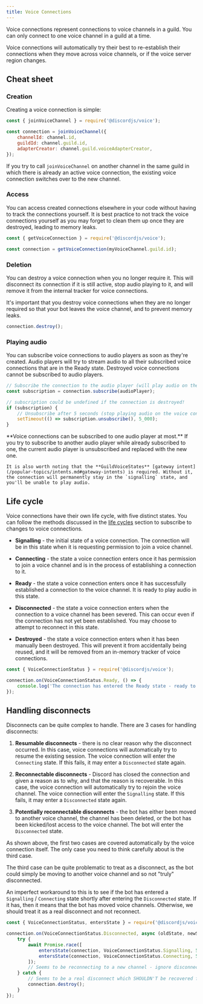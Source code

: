 ```yaml
---
title: Voice Connections
---
```


Voice connections represent connections to voice channels in a guild. You can only connect to one voice channel in a guild at a time.

Voice connections will automatically try their best to re-establish their connections when they move across voice channels, or if the voice server region changes.

## Cheat sheet

### Creation

Creating a voice connection is simple:

```js
const { joinVoiceChannel } = require('@discordjs/voice');

const connection = joinVoiceChannel({
	channelId: channel.id,
	guildId: channel.guild.id,
	adapterCreator: channel.guild.voiceAdapterCreator,
});
```

If you try to call `joinVoiceChannel` on another channel in the same guild in which there is already an active voice connection, the existing voice connection switches over to the new channel.

### Access

You can access created connections elsewhere in your code without having to track the connections yourself. It is best practice to not track the voice connections yourself as you may forget to clean them up once they are destroyed, leading to memory leaks.

```js
const { getVoiceConnection } = require('@discordjs/voice');

const connection = getVoiceConnection(myVoiceChannel.guild.id);
```

### Deletion

You can destroy a voice connection when you no longer require it. This will disconnect its connection if it is still active, stop audio playing to it, and will remove it from the internal tracker for voice connections.

It's important that you destroy voice connections when they are no longer required so that your bot leaves the voice channel, and to prevent memory leaks.

```js
connection.destroy();
```

### Playing audio

You can subscribe voice connections to audio players as soon as they're created. Audio players will try to stream audio to all their subscribed voice connections that are in the Ready state. Destroyed voice connections cannot be subscribed to audio players.

```js
// Subscribe the connection to the audio player (will play audio on the voice connection)
const subscription = connection.subscribe(audioPlayer);

// subscription could be undefined if the connection is destroyed!
if (subscription) {
	// Unsubscribe after 5 seconds (stop playing audio on the voice connection)
	setTimeout(() => subscription.unsubscribe(), 5_000);
}
```

<Callout>
    **Voice connections can be subscribed to one audio player at most.** If you try to subscribe to another audio player while already subscribed to one, the current audio player is unsubscribed and replaced with the new one.

    It is also worth noting that the **GuildVoiceStates** [gateway intent](/popular-topics/intents.md#gateway-intents) is required. Without it, the connection will permanently stay in the `signalling` state, and you'll be unable to play audio.

</Callout>

## Life cycle

Voice connections have their own life cycle, with five distinct states. You can follow the methods discussed in the [life cycles](/voice/life-cycles.md) section to subscribe to changes to voice connections.

- **Signalling** - the initial state of a voice connection. The connection will be in this state when it is requesting permission to join a voice channel.

- **Connecting** - the state a voice connection enters once it has permission to join a voice channel and is in the process of establishing a connection to it.

- **Ready** - the state a voice connection enters once it has successfully established a connection to the voice channel. It is ready to play audio in this state.

- **Disconnected** - the state a voice connection enters when the connection to a voice channel has been severed. This can occur even if the connection has not yet been established. You may choose to attempt to reconnect in this state.

- **Destroyed** - the state a voice connection enters when it has been manually been destroyed. This will prevent it from accidentally being reused, and it will be removed from an in-memory tracker of voice connections.

```js
const { VoiceConnectionStatus } = require('@discordjs/voice');

connection.on(VoiceConnectionStatus.Ready, () => {
	console.log('The connection has entered the Ready state - ready to play audio!');
});
```

## Handling disconnects

Disconnects can be quite complex to handle. There are 3 cases for handling disconnects:

1. **Resumable disconnects** - there is no clear reason why the disconnect occurred. In this case, voice connections will automatically try to resume the existing session. The voice connection will enter the `Connecting` state. If this fails, it may enter a `Disconnected` state again.

2. **Reconnectable disconnects** - Discord has closed the connection and given a reason as to why, and that the reason is recoverable. In this case, the voice connection will automatically try to rejoin the voice channel. The voice connection will enter the `Signalling` state. If this fails, it may enter a `Disconnected` state again.

3. **Potentially reconnectable disconnects** - the bot has either been moved to another voice channel, the channel has been deleted, or the bot has been kicked/lost access to the voice channel. The bot will enter the `Disconnected` state.

As shown above, the first two cases are covered automatically by the voice connection itself. The only case you need to think carefully about is the third case.

The third case can be quite problematic to treat as a disconnect, as the bot could simply be moving to another voice channel and so not "truly" disconnected.

An imperfect workaround to this is to see if the bot has entered a `Signalling` / `Connecting` state shortly after entering the `Disconnected` state. If it has, then it means that the bot has moved voice channels. Otherwise, we should treat it as a real disconnect and not reconnect.

```js
const { VoiceConnectionStatus, entersState } = require('@discordjs/voice');

connection.on(VoiceConnectionStatus.Disconnected, async (oldState, newState) => {
	try {
		await Promise.race([
			entersState(connection, VoiceConnectionStatus.Signalling, 5_000),
			entersState(connection, VoiceConnectionStatus.Connecting, 5_000),
		]);
		// Seems to be reconnecting to a new channel - ignore disconnect
	} catch {
		// Seems to be a real disconnect which SHOULDN'T be recovered from
		connection.destroy();
	}
});
```
